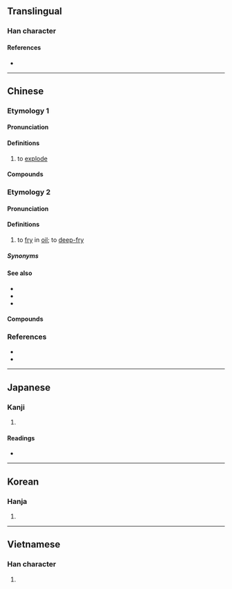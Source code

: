 {{character info}}
==Translingual==

===Han character===
{{Han char|rn=86|rad=火|as=05|sn=9|four=98811|canj=FOS|ids=⿰火乍}}

====References====
* {{Han ref|kx=0669.101|dkj=18979|dj=1078.140|hdz=32196.010|uh=70B8|ud=28856|bh=ACB5|bd=44213}}

----

==Chinese==
{{attention|nan|please check}}

===Etymology 1===
{{zh-forms}}

====Pronunciation====
{{zh-pron
|m=zhà
|m-s=za4
|c=zaa3
|c-t=
|g=
|h=pfs=cha;gd=za4
|j=
|mb=
|md=cá
|mn=xm,qz,tw:chà/zz:chèe
|mn-t=zan3/za3
|w=2tso
|x=
|mc=
|oc=n,1
|ma=y
|cat=v
}}

====Definitions====
{{zh-hanzi}}

# to [[explode]]

====Compounds====
{{zh-der|工礦炸藥|人口爆炸|定時炸彈|塑膠炸彈|冰炸紋|深水炸彈|炸裂|炸獄|戰略轟炸|爆炸|炸藥|爆炸波|潛水炸彈|疲勞轟炸|炸毀|爆炸下限|爆炸上限|炸窩|爆炸物|炸雷|水平轟炸|炸燬|炸彈|爆炸性|葡萄炸彈|轟炸|膛炸|轟炸機|黃色炸藥|高空轟炸|飽和轟炸|郵寄炸彈}}

===Etymology 2===
{{zh-forms|alt=煠}}

====Pronunciation====
{{zh-pron
|m=炸
|c=zaa3
|h=gd=za4
|mb=cà
|md=cák
|mn=xm:chā/xm,zz:chiā/qz:cha̍h/kh,tn,tc,hc,lk,yl,km:chia̍h/tp,sx:chhia
|mn-t=zah8
|w=2tso,2tsa
|w_note=2tso - vernacular; 2tsa - literary
|mc=
|oc=n,2
|cat=v
}}
{{attn|zh|chòaⁿ}}

====Definitions====
{{zh-hanzi}}

# to [[fry]] in [[oil]]; to [[deep-fry]]
#: {{zh-x|炸{zhá} 飯糰|'''deep-fried''' rice ball}}

=====Synonyms=====
{{zh-dial}}

====See also====
* {{zh-l|煸}}
* {{zh-l|炒}}
* {{zh-l|煎}}

====Compounds====
{{zh-der|油炸果|油炸粿|炸供|油炸豆兒|油炸|炸丸子|炸醬|炸糕|炸醬麵|炸雞|煎炸}}

===References===
* {{R:yue:Hanzi}}
* {{thcwd|5191}}

{{zh-cat|Intermediate}}

----

==Japanese==

===Kanji===
{{ja-kanji|grade=|rs=火05}}

# {{rfdef|ja|sort=火05}}

====Readings====
* {{ja-readings
|goon=しゃく
|kanon=さく
|kun=あ-げる
}}

----

==Korean==

===Hanja===
{{ko-hanja|hangeul=작}}

# {{rfdef|ko|sort=火05}}

----

==Vietnamese==

===Han character===
{{vi-readings|reading=tạc|rs=火05}}

# {{rfdef|vi|sort=火05}}